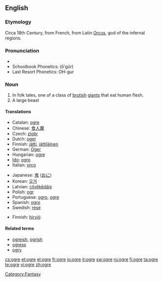 {{also|Ogre}}
==English==

===Etymology===
Circa 18th Century, from French, from Latin [[Orcus]], god of the infernal regions.

===Pronunciation===
* {{IPA|/ˈo.ɡɝ/}}
* Schoolbook Phonetics: (ōʹgûr)
* Last Resort Phonetics: OH-gur
*: {{rhymes|əʊɡə(r)}}
{{wikipedia}}

===Noun===
{{en-noun}}

# In folk tales, one of a class of [[brutish]] [[giant]]s that eat human flesh.
# A large beast

====Translations====
{{trans-top|brutish giant}}
* Catalan: [[ogre]]
* Chinese: [[食人魔]]
* Czech: [[zlobr]]
* Dutch: [[oger]]
* Finnish: [[jätti]], [[jättiläinen]]
* German: [[Oger]]
* Hungarian: [[ogre]]
* [[Ido]]: [[ogro]]
* Italian: [[orco]] {{m}}
{{trans-mid}}
* Japanese: [[鬼]] ([[おに]])
* Korean: [[오거]]
* Latvian: [[cilvēkēdājs]]
* Polish: [[ogr]]
* Portuguese: [[ogro]], [[ogre]]
* Spanish: [[ogro]]
* Swedish: [[rese]]
{{trans-bottom}}

{{trans-top|large beast}}
* Finnish: [[hirviö]]
{{trans-mid}}
{{trans-bottom}}

====Related terms====
* [[ogreish]], [[ogrish]]
* [[ogress]]
* [[ogry]]

[[Category:Fantasy]]

[[cs:ogre]]
[[et:ogre]]
[[el:ogre]]
[[fr:ogre]]
[[io:ogre]]
[[it:ogre]]
[[sw:ogre]]
[[ru:ogre]]
[[fi:ogre]]
[[ta:ogre]]
[[te:ogre]]
[[vi:ogre]]
[[zh:ogre]]